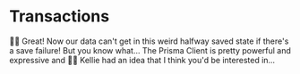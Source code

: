 # Transactions

👨‍💼 Great! Now our data can't get in this weird halfway saved state if there's a
save failure! But you know what... The Prisma Client is pretty powerful and
expressive and 🧝‍♂️ Kellie had an idea that I think you'd be interested in...

